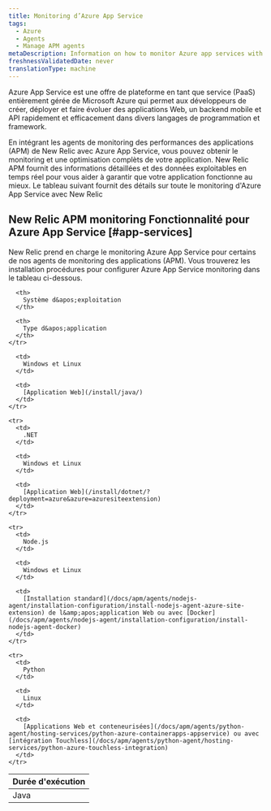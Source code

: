 ```yaml
---
title: Monitoring d’Azure App Service
tags:
  - Azure
  - Agents
  - Manage APM agents
metaDescription: Information on how to monitor Azure app services with New Relic agents.
freshnessValidatedDate: never
translationType: machine
---
```


Azure App Service est une offre de plateforme en tant que service (PaaS) entièrement gérée de Microsoft Azure qui permet aux développeurs de créer, déployer et faire évoluer des applications Web, un backend mobile et API rapidement et efficacement dans divers langages de programmation et framework.

En intégrant les agents de monitoring des performances des applications (APM) de New Relic avec Azure App Service, vous pouvez obtenir le monitoring et une optimisation complèts de votre application. New Relic APM fournit des informations détaillées et des données exploitables en temps réel pour vous aider à garantir que votre application fonctionne au mieux. Le tableau suivant fournit des détails sur toute le monitoring d&apos;Azure App Service avec New Relic

## New Relic APM monitoring Fonctionnalité pour Azure App Service [#app-services]

New Relic prend en charge le monitoring Azure App Service pour certains de nos agents de monitoring des applications (APM). Vous trouverez les installation procédures pour configurer Azure App Service monitoring dans le tableau ci-dessous.

<table>
  <thead>
    <tr>
      <th>
        Durée d&apos;exécution
      </th>

      <th>
        Système d&apos;exploitation
      </th>

      <th>
        Type d&apos;application
      </th>
    </tr>
  </thead>

  <tbody>
    <tr>
      <td>
        Java
      </td>

      <td>
        Windows et Linux
      </td>

      <td>
        [Application Web](/install/java/)
      </td>
    </tr>

    <tr>
      <td>
        .NET
      </td>

      <td>
        Windows et Linux
      </td>

      <td>
        [Application Web](/install/dotnet/?deployment=azure&azure=azuresiteextension)
      </td>
    </tr>

    <tr>
      <td>
        Node.js
      </td>

      <td>
        Windows et Linux
      </td>

      <td>
        [Installation standard](/docs/apm/agents/nodejs-agent/installation-configuration/install-nodejs-agent-azure-site-extension) de l&amp;apos;application Web ou avec [Docker](/docs/apm/agents/nodejs-agent/installation-configuration/install-nodejs-agent-docker)
      </td>
    </tr>

    <tr>
      <td>
        Python
      </td>

      <td>
        Linux
      </td>

      <td>
        [Applications Web et conteneurisées](/docs/apm/agents/python-agent/hosting-services/python-azure-containerapps-appservice) ou avec [intégration Touchless](/docs/apm/agents/python-agent/hosting-services/python-azure-touchless-integration)
      </td>
    </tr>
  </tbody>
</table>